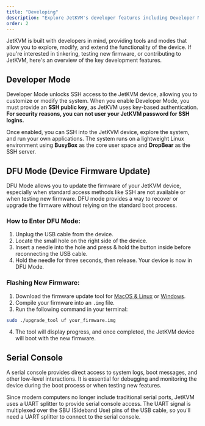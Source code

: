 ```yaml
---
title: "Developing"
description: "Explore JetKVM's developer features including Developer Mode for SSH access, DFU Mode for firmware updates, and Serial Console for debugging. Learn how to customize and extend JetKVM's functionality."
order: 2
---
```


JetKVM is built with developers in mind, providing tools and modes that allow you to explore, modify, and extend the functionality of the device. If you're interested in tinkering, testing new firmware, or contributing to JetKVM, here's an overview of the key development features.

## Developer Mode

Developer Mode unlocks SSH access to the JetKVM device, allowing you to customize or modify the system. When you enable Developer Mode, you must provide an **SSH public key**, as JetKVM uses key-based authentication. **For security reasons, you can not user your JetKVM password for SSH logins.**

Once enabled, you can SSH into the JetKVM device, explore the system, and run your own applications. The system runs on a lightweight Linux environment using **BusyBox** as the core user space and **DropBear** as the SSH server.

## DFU Mode (Device Firmware Update)

DFU Mode allows you to update the firmware of your JetKVM device, especially when standard access methods like SSH are not available or when testing new firmware. DFU mode provides a way to recover or upgrade the firmware without relying on the standard boot process.

### How to Enter DFU Mode:

1. Unplug the USB cable from the device.
2. Locate the small hole on the right side of the device.
3. Insert a needle into the hole and press & hold the button inside before reconnecting the USB cable.
4. Hold the needle for three seconds, then release. Your device is now in DFU Mode.

### Flashing New Firmware:

1. Download the firmware update tool for [MacOS & Linux](https://wiki.luckfox.com/Luckfox-Pico/Linux-MacOS-Burn-Image/) or [Windows](https://wiki.luckfox.com/Luckfox-Pico/Luckfox-Pico-RV1106/Luckfox-Pico-Ultra-W/Luckfox-Pico-emmc-burn-image/#driver-installation).
2. Compile your firmware into an `.img` file.
3. Run the following command in your terminal:

```sh
sudo ./upgrade_tool uf your_firmware.img
```

4. The tool will display progress, and once completed, the JetKVM device will boot with the new firmware.

## Serial Console

A serial console provides direct access to system logs, boot messages, and other low-level interactions. It is essential for debugging and monitoring the device during the boot process or when testing new features.

Since modern computers no longer include traditional serial ports, JetKVM uses a UART splitter to provide serial console access. The UART signal is multiplexed over the SBU (Sideband Use) pins of the USB cable, so you'll need a UART splitter to connect to the serial console.
